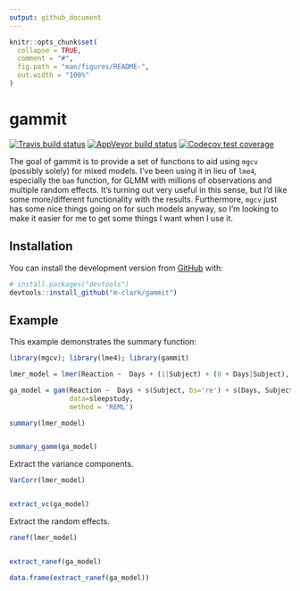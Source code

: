 ```yaml
---
output: github_document
---
```


<!-- README.md is generated from README.Rmd. Please edit that file -->

```r
knitr::opts_chunk$set(
  collapse = TRUE,
  comment = "#",
  fig.path = "man/figures/README-",
  out.width = "100%"
)
```
# gammit

<!-- badges: start -->
[![Travis build status](https://travis-ci.org/m-clark/gammit.svg?branch=master)](https://travis-ci.org/m-clark/gammit)
[![AppVeyor build status](https://ci.appveyor.com/api/projects/status/github/m-clark/gammit?branch=master&svg=true)](https://ci.appveyor.com/project/m-clark/gammit)
[![Codecov test coverage](https://codecov.io/gh/m-clark/gammit/branch/master/graph/badge.svg)](https://codecov.io/gh/m-clark/gammit?branch=master)
<!-- badges: end -->

The goal of gammit is to provide a set of functions to aid using `mgcv` (possibly solely) for mixed models.  I've been using it in lieu of `lme4`, especially the `bam` function, for GLMM with millions of observations and multiple random effects.  It's turning out very useful in this sense, but I'd like some more/different functionality with the results.  Furthermore, `mgcv` just has some nice things going on for such models anyway, so I'm looking to make it easier for me to get some things I want when I use it.

## Installation

You can install the development version from [GitHub](https://github.com/) with:

``` r
# install.packages("devtools")
devtools::install_github("m-clark/gammit")
```

## Example

This example demonstrates the summary function:

```r
library(mgcv); library(lme4); library(gammit)

lmer_model = lmer(Reaction ~  Days + (1|Subject) + (0 + Days|Subject), data=sleepstudy)

ga_model = gam(Reaction ~  Days + s(Subject, bs='re') + s(Days, Subject, bs='re'),
               data=sleepstudy,
               method = 'REML')

summary(lmer_model)


summary_gamm(ga_model)
```

Extract the variance components.

```r
VarCorr(lmer_model)


extract_vc(ga_model)
```


Extract the random effects.

```r
ranef(lmer_model)


extract_ranef(ga_model)

data.frame(extract_ranef(ga_model))
```
